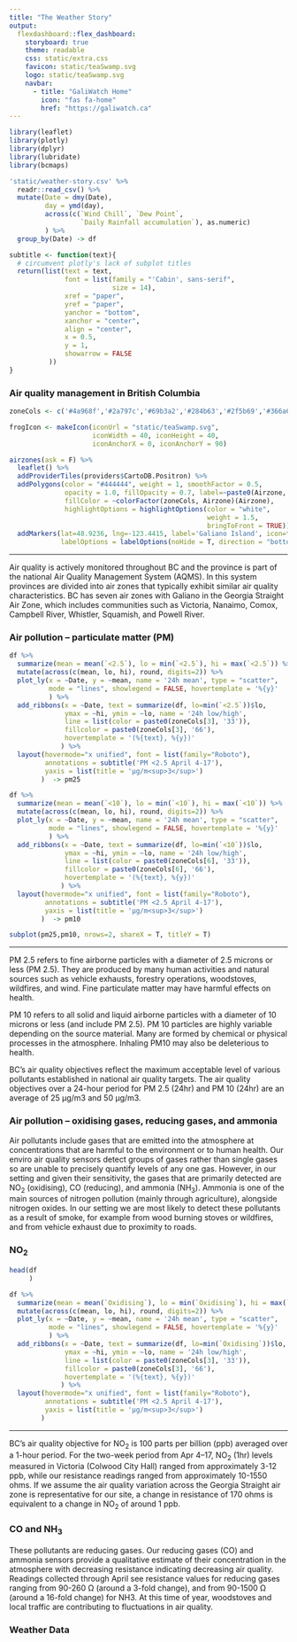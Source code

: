 ```yaml
---
title: "The Weather Story"
output: 
  flexdashboard::flex_dashboard:
    storyboard: true
    theme: readable
    css: static/extra.css
    favicon: static/teaSwamp.svg
    logo: static/teaSwamp.svg
    navbar:
      - title: "GaliWatch Home"
        icon: "fas fa-home" 
        href: "https://galiwatch.ca" 
---
```


```r
library(leaflet)
library(plotly)
library(dplyr)
library(lubridate)
library(bcmaps)

'static/weather-story.csv' %>%
  readr::read_csv() %>%
  mutate(Date = dmy(Date), 
         day = ymd(day),
         across(c(`Wind Chill`, `Dew Point`, 
                  `Daily Rainfall accumulation`), as.numeric)
         ) %>%
  group_by(Date) -> df

subtitle <- function(text){
  # circumvent plotly's lack of subplot titles
  return(list(text = text,
              font = list(family = "'Cabin', sans-serif",
                          size = 14),
              xref = "paper",
              yref = "paper",
              yanchor = "bottom",
              xanchor = "center",
              align = "center",
              x = 0.5,
              y = 1,
              showarrow = FALSE
          ))
}

```

### Air quality management in British Columbia  {data-commentary-width=400}

```r
zoneCols <- c('#4a968f','#2a797c','#69b3a2','#284b63','#2f5b69','#366a6e','#448878')

frogIcon <- makeIcon(iconUrl = "static/teaSwamp.svg",
                     iconWidth = 40, iconHeight = 40,
                     iconAnchorX = 0, iconAnchorY = 90)

airzones(ask = F) %>%
  leaflet() %>%
  addProviderTiles(providers$CartoDB.Positron) %>%
  addPolygons(color = "#444444", weight = 1, smoothFactor = 0.5,
              opacity = 1.0, fillOpacity = 0.7, label=~paste0(Airzone, ' airzone'),
              fillColor = ~colorFactor(zoneCols, Airzone)(Airzone),
              highlightOptions = highlightOptions(color = "white", 
                                                  weight = 1.5,
                                                  bringToFront = TRUE)) %>%
  addMarkers(lat=48.9236, lng=-123.4415, label='Galiano Island', icon=frogIcon,
             labelOptions = labelOptions(noHide = T, direction = "bottom"))


```

*** 

Air quality is actively monitored throughout BC and the province is part of the national Air Quality Management System (AQMS). In this system provinces are divided into air zones that typically exhibit similar air quality characteristics. BC has seven air zones with Galiano in the Georgia Straight Air Zone, which includes communities such as Victoria, Nanaimo, Comox, Campbell River, Whistler, Squamish, and Powell River.  



### Air pollution – particulate matter (PM) {data-commentary-width=400}


```r
df %>% 
  summarize(mean = mean(`<2.5`), lo = min(`<2.5`), hi = max(`<2.5`)) %>%
  mutate(across(c(mean, lo, hi), round, digits=2)) %>%
  plot_ly(x = ~Date, y = ~mean, name = '24h mean', type = "scatter",
          mode = "lines", showlegend = FALSE, hovertemplate = '%{y}'
          ) %>%
  add_ribbons(x = ~Date, text = summarize(df, lo=min(`<2.5`))$lo,
              ymax = ~hi, ymin = ~lo, name = '24h low/high',
              line = list(color = paste0(zoneCols[3], '33')),
              fillcolor = paste0(zoneCols[3], '66'),
              hovertemplate = '(%{text}, %{y})'
             ) %>%
  layout(hovermode="x unified", font = list(family="Roboto"),
         annotations = subtitle('PM <2.5 April 4-17'),
         yaxis = list(title = 'µg/m<sup>3</sup>')
        )  -> pm25

```


```r
df %>% 
  summarize(mean = mean(`<10`), lo = min(`<10`), hi = max(`<10`)) %>%
  mutate(across(c(mean, lo, hi), round, digits=2)) %>%
  plot_ly(x = ~Date, y = ~mean, name = '24h mean', type = "scatter",
          mode = "lines", showlegend = FALSE, hovertemplate = '%{y}'
          ) %>%
  add_ribbons(x = ~Date, text = summarize(df, lo=min(`<10`))$lo,
              ymax = ~hi, ymin = ~lo, name = '24h low/high',
              line = list(color = paste0(zoneCols[6], '33')),
              fillcolor = paste0(zoneCols[6], '66'),
              hovertemplate = '(%{text}, %{y})'
             ) %>%
  layout(hovermode="x unified", font = list(family="Roboto"),
         annotations = subtitle('PM <2.5 April 4-17'),
         yaxis = list(title = 'µg/m<sup>3</sup>')
        )  -> pm10

```


```r
subplot(pm25,pm10, nrows=2, shareX = T, titleY = T) 
```

***

PM 2.5 refers to fine airborne particles with a diameter of 2.5 microns or less (PM 2.5). They are produced by many human activities and natural sources such as vehicle exhausts, forestry operations, woodstoves, wildfires, and wind. Fine particulate matter may have harmful effects on health.   

PM 10 refers to all solid and liquid airborne particles with a diameter of 10 microns or less (and include PM 2.5). PM 10 particles are highly variable depending on the source material. Many are formed by chemical or physical processes in the atmosphere. Inhaling PM10 may also be deleterious to health.  

BC’s air quality objectives reflect the maximum acceptable level of various pollutants established in national air quality targets. The air quality objectives over a 24-hour period for PM 2.5 (24hr) and PM 10 (24hr) are an average of 25 µg/m3 and 50 µg/m3.

### Air pollution – oxidising gases, reducing gases, and ammonia {data-commentary-width=400}

Air pollutants include gases that are emitted into the atmosphere at concentrations that are harmful to the environment or to human health. Our enviro air quality sensors detect groups of gases rather than single gases so are unable to precisely quantify levels of any one gas. However, in our setting and given their sensitivity, the gases that are primarily detected are NO<sub>2</sub> (oxidising), CO (reducing), and ammonia (NH<sub>3</sub>). Ammonia is one of the main sources of nitrogen pollution (mainly through agriculture), alongside nitrogen oxides. In our setting we are most likely to detect these pollutants as a result of smoke, for example from wood burning stoves or wildfires, and from vehicle exhaust due to proximity to roads. 

### NO<sub>2</sub> {data-commentary-width=400}

```r
head(df
     )
```
```r
df %>% 
  summarize(mean = mean(`Oxidising`), lo = min(`Oxidising`), hi = max(`Oxidising`)) %>%
  mutate(across(c(mean, lo, hi), round, digits=2)) %>%
  plot_ly(x = ~Date, y = ~mean, name = '24h mean', type = "scatter",
          mode = "lines", showlegend = FALSE, hovertemplate = '%{y}'
          ) %>%
  add_ribbons(x = ~Date, text = summarize(df, lo=min(`Oxidising`))$lo,
              ymax = ~hi, ymin = ~lo, name = '24h low/high',
              line = list(color = paste0(zoneCols[3], '33')),
              fillcolor = paste0(zoneCols[3], '66'),
              hovertemplate = '(%{text}, %{y})'
             ) %>%
  layout(hovermode="x unified", font = list(family="Roboto"),
         annotations = subtitle('PM <2.5 April 4-17'),
         yaxis = list(title = 'µg/m<sup>3</sup>')
        ) 

```

***

BC’s air quality objective for NO<sub>2</sub> is 100 parts per billion (ppb) averaged over a 1-hour period. For the two-week period from Apr 4–17, NO<sub>2</sub> (1hr) levels measured in Victoria (Colwood City Hall) ranged from approximately 3-12 ppb, while our resistance readings ranged from approximately 10-1550 ohms. If we assume the air quality variation across the Georgia Straight air zone is representative for our site, a change in resistance of 170 ohms is equivalent to a change in NO<sub>2</sub> of around 1 ppb. 

### CO and NH<sub>3</sub> {data-commentary-width=400}

These pollutants are reducing gases. Our reducing gases (CO) and ammonia sensors provide a qualitative estimate of their concentration in the atmosphere with decreasing resistance indicating decreasing air quality. Readings collected through April see resistance values for reducing gases ranging from 90-260 Ω (around a 3-fold change), and from 90-1500 Ω (around a 16-fold change) for NH3. At this time of year, woodstoves and local traffic are contributing to fluctuations in air quality. 

### Weather Data

